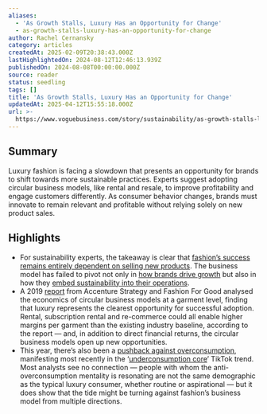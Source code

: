 ```yaml
---
aliases:
  - 'As Growth Stalls, Luxury Has an Opportunity for Change'
  - as-growth-stalls-luxury-has-an-opportunity-for-change
author: Rachel Cernansky
category: articles
createdAt: 2025-02-09T20:38:43.000Z
lastHighlightedOn: 2024-08-12T12:46:13.939Z
publishedOn: 2024-08-08T00:00:00.000Z
source: reader
status: seedling
tags: []
title: 'As Growth Stalls, Luxury Has an Opportunity for Change'
updatedAt: 2025-04-12T15:55:18.000Z
url: >-
  https://www.voguebusiness.com/story/sustainability/as-growth-stalls-luxury-has-an-opportunity-for-change?uID=58ba29f6592c24ef0bdefa76114a43982a806c17a289ed758a3b0794fe834435&utm_campaign=VB_NEWS_MEMBER_SustainabilityEdit_4_080824&utm_source=newsletter&utm_brand=vb&utm_mailing=VB_NEWS_MEMBER_SustainabilityEdit_4_080824&utm_medium=email&utm_term=VB_PaidSustainability
---
```

## Summary

Luxury fashion is facing a slowdown that presents an opportunity for brands to shift towards more sustainable practices. Experts suggest adopting circular business models, like rental and resale, to improve profitability and engage customers differently. As consumer behavior changes, brands must innovate to remain relevant and profitable without relying solely on new product sales.

## Highlights

- For sustainability experts, the takeaway is clear that [fashion’s success remains entirely dependent on selling new products](https://www.voguebusiness.com/sustainability/fashions-post-growth-future-covid-19). The business model has failed to pivot not only in [how brands drive growth](https://www.voguebusiness.com/sustainability/degrowth-the-future-that-fashion-has-been-looking-for) but also in how they [embed sustainability into their operations](https://link.springer.com/chapter/10.1007/978-3-031-56653-0_3).
- A 2019 [report](https://fashionforgood.com/wp-content/uploads/2019/05/The-Future-of-Circular-Fashion-Report-Fashion-for-Good.pdf) from Accenture Strategy and Fashion For Good analysed the economics of circular business models at a garment level, finding that luxury represents the clearest opportunity for successful adoption. Rental, subscription rental and re-commerce could all enable higher margins per garment than the existing industry baseline, according to the report — and, in addition to direct financial returns, the circular business models open up new opportunities.
- This year, there’s also been a [pushback against overconsumption](https://www.voguebusiness.com/story/sustainability/tiktoks-anti-overconsumption-movement-rule-of-5-wake-up-call-for-brands), manifesting most recently in the ‘[underconsumption core](https://www.voguebusiness.com/story/sustainability/want-to-be-more-sustainable-develop-a-better-sense-of-style)’ TikTok trend. Most analysts see no connection — people with whom the anti-overconsumption mentality is resonating are not the same demographic as the typical luxury consumer, whether routine or aspirational — but it does show that the tide might be turning against fashion’s business model from multiple directions.
